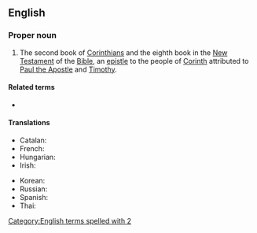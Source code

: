 {{book of the Bible|Second Epistle to the Corinthians}}
==English==

===Proper noun===
{{en-proper noun}}

# {{lb|en|biblical}} The second book of [[Corinthians]] and the eighth book in the [[New Testament]] of the [[Bible]], an [[epistle]] to the people of [[w:Corinth|Corinth]] attributed to [[w:Paul the Apostle|Paul the Apostle]] and [[w:Timothy|Timothy]].
#: {{syn|en|2 Cor.|q1=abbreviation}}

====Related terms====
* {{l|en|1 Corinthians}}

====Translations====
{{trans-top|book of the New Testament}}
* Catalan: {{t|ca|2 Corintis}}
* French: {{t+|fr|2 Corinthiens}}
* Hungarian: {{t|hu|Pál második levele a korinthosziakhoz}}
* Irish: {{t|ga|2 Corantaigh|m-p}}
{{trans-mid}}
* Korean: {{t|ko|고린도후서|tr=Gorindo huseo}} {{qualifier|Protestant}}
* Russian: {{t|ru|Второ́е посла́ние к Кори́нфянам|n}}
* Spanish: {{t|es|2 Corintios|m-p}}
* Thai: {{t|th|๒ โครินธ์}}
{{trans-bottom}}

[[Category:English terms spelled with 2]]